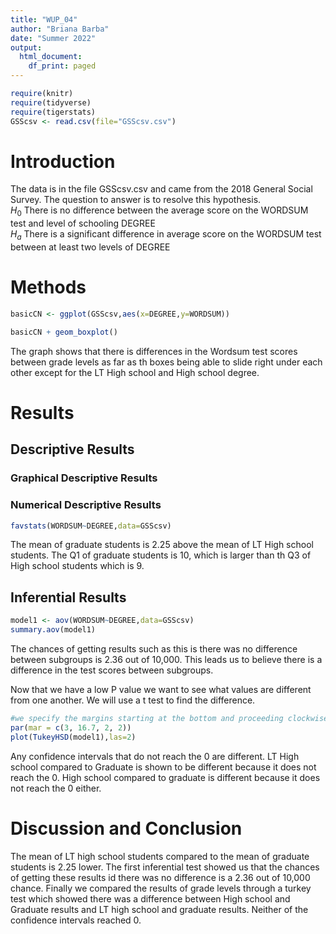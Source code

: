```yaml
---
title: "WUP_04"
author: "Briana Barba"
date: "Summer 2022"
output:
  html_document:
    df_print: paged
---
```


```r
require(knitr)
require(tidyverse)
require(tigerstats)
GSScsv <- read.csv(file="GSScsv.csv")
```

# Introduction

<!--In this section you explain what you are trying to show.  Where did the data come from?  What is the research or other question you are trying to answer?!-->

The data is in the file GSScsv.csv and came from the 2018 General Social Survey.  The question to answer is to resolve this hypothesis.  
$H_0$ There is no difference between the average score on the WORDSUM test and level of schooling DEGREE  
$H_a$ There is a significant difference in average score on the WORDSUM test between at least two levels of DEGREE  

# Methods

<!--Decide on your methods:  use "variable analysis" or other appropriate descriptors.  Make sure to choose at least one graphical method and at least one numerical method.!-->

```r
basicCN <- ggplot(GSScsv,aes(x=DEGREE,y=WORDSUM))

basicCN + geom_boxplot()
```

The graph shows that there is differences in the Wordsum test scores between grade levels as far as th boxes being able to slide right under each other except for the LT High school and High school degree. 

# Results

<!--Divide this section into two sub-sections:  One for your descriptive  results and one for your inferential results.!-->

## Descriptive Results

### Graphical Descriptive Results

<!--Graphical results here.  Make sure to show your code.  Provide appropriate labels for axes, giving units if possible, and provide a good title for the graph, too.  Use the graphical results to describe the patterns if any that exist in the data as focused toward the research question!-->

### Numerical Descriptive Results

<!--Numerical results go here. Use the numerical results to describe the patterns if any that exist in the data as focused toward the research question!-->

```r
favstats(WORDSUM~DEGREE,data=GSScsv)
```

The mean of graduate students is 2.25 above the mean of LT High school students. The Q1 of graduate students is 10, which is larger than th Q3 of High school students which is 9.  

## Inferential Results

<!--State hypothesis clearly.  Make sure your discussion of the inferential test covers all the aspects that the test output produces, such as test statistic, p-value etc.  Make a decision about the null hypothesis, explain the assumptions on which the selected test/procedure was based, and why the chosen procedure satisfys the assumptions and is appropriate to answer the research question!-->

```r
model1 <- aov(WORDSUM~DEGREE,data=GSScsv)
summary.aov(model1)
```

The chances of getting results such as this is there was no difference between subgroups is 2.36 out of 10,000. This leads us to believe there is a difference in the test scores between subgroups. 


Now that we have a low P value we want to see what values are different from one another. We will use a t test to find the difference. 

```r
#we specify the margins starting at the bottom and proceeding clockwise - thus 8.7 is the left side margin to hold the names of the factors
par(mar = c(3, 16.7, 2, 2))
plot(TukeyHSD(model1),las=2)
```

Any confidence intervals that do not reach the 0 are different. LT High school compared to Graduate is shown to be different because it does not reach the 0. High school compared to graduate is different because it does not reach the 0 either. 

# Discussion and Conclusion

<!--Discussion and conclusion here.  If you found a relationship be sure to consider whether the relationship occurs because one of the variavbles causes the other, or whether they perhasps are related for some other reason.  Watch the chapter 6 videos from the GeorgeTown videos collection.!-->

The mean of LT high school students compared to the mean of graduate students is 2.25 lower. The first inferential test showed us that the chances of getting these results id there was no difference is a 2.36 out of 10,000 chance. Finally we compared the results of grade levels through a turkey test which showed there was a difference between High school and Graduate results and LT high school and graduate results. Neither of the confidence intervals reached 0. 
